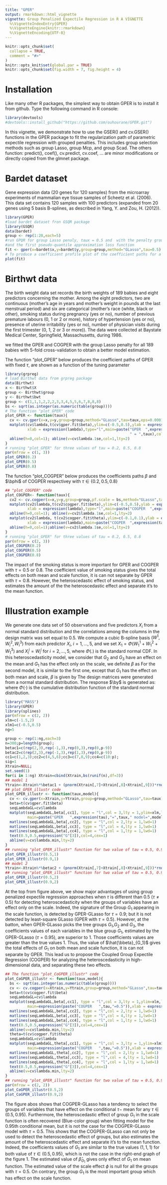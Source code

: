 ```yaml
---
title: "GPER"
output: rmarkdown::html_vignette
vignette: Group Penalized Expectile Regression in R A VIGNETTE
  %\VignetteIndexEntry{GPER}
  %\VignetteEngine{knitr::rmarkdown}
  %\VignetteEncoding{UTF-8}
---
```

```r
knitr::opts_chunk$set(
  collapse = TRUE,
  comment = "#>"
)
knitr::opts_knit$set(global.par = TRUE)
knitr::opts_chunk$set(fig.width = 7, fig.height = 4)
```


# Installation

Like many other R packages, the simplest way to obtain GPER is to install it  from github. Type the following command in R console:

```r
library(devtools)
#devtools::install_github("https://github.com/ouhourane/GPER.git")
```

In this vignette, we demonstrate how to use the GSER() and cv.GSER() functions in the GPER
package to fit the regularization path of parametric expectile regression with grouped penalties. 
This includes group selection methods such as group Lasso, group Mcp, and group Scad. 
The others function: predict(), coef(), cv.predict, cv.coef, ... are minor modifications or directly copied from the glmnet package.

# Bardet dataset

Gene expression data (20 genes for 120 samples) from the microarray experiments 
of mammalian eye tissue samples of Scheetz et al. (2006).
This data set contains 120 samples with 100 predictors 
(expanded from 20 genes using 5 basis B-splines, as described in Yang, Y. and Zou, H. (2012)).

```r
library(GPER)
#load bardet dataset fron GSQR package
library(GSQR)
data(bardet)
group <- rep(1:20,each=5)
#run GPQR for group Lasso penaly, taux = 0.5 and  with the penalty group Lasso 
#and the first pseudo-quantile approximation loss function 
fit <- gper(x=bardet$x,y=bardet$y,group=group,method="GLasso",tau=0.5)
# To produce a coefficient profile plot of the coefficient paths for a fitted GPQR object.
plot(fit)
```

# Birthwt data

The birth weight data set records the birth weights of 189 babies and eight predictors
concerning the mother. Among the eight predictors, two are continuous 
(mother’s age in years and mother’s weight in pounds at the last menstrual period) 
and six are categorical (mother’s race (white, black or other), smoking status during 
pregnancy (yes or no), number of previous premature labours (0, 1 or 2 or more), 
history of hypertension (yes or no), presence of uterine
irritability (yes or no), number of physician visits during the first trimester 
(0, 1, 2 or 3 or more)). The data were collected at Baystate Medical Center, 
Springfield, Massachusetts, during 1986.

we fitted the GPER and COGPER with the group Lasso penalty for all 189 babies 
with 5-fold cross-validation to obtain a better model estimation.

The function "plot_GPER" below produces the coefficient paths of GPER with fixed $\tau$, are shown as a function of the tuning parameter 

```r
library(grpreg)
# load Birthwt data from grpreg package
data(Birthwt)
x <- Birthwt$X
group <- Birthwt$group
y <- Birthwt$bwt
group <- c(1,1,1,2,2,2,3,3,4,5,5,6,7,8,8,8)
bs <- sqrt(as.integer(as.numeric(table(group))))
# The function "plot_GPER" code
plot_GPER <- function(taux){
  cv <- cv.gper(x=x,y=y,group=group,method="GLasso",tau=taux,eps=0.0001)
  matplot(cv$lambda,t(cv$gper.fit$beta),ylim=c(-0.5,0.5),ylab = expression(beta),
          xlab = expression(lambda),type="l",main=paste("GPER  ",expression(tau) ,
                                                        " = ",taux),col=c(1,1,1,1,1,1,3,3,4,1,1,1,2,1,1,1))
  abline(h=0,col=1); abline(v=cv$lambda.1se,col=1,lty=2)
}
# running "plot_GPER" for three values of tau = 0.2, 0.5, 0.8
par(mfrow = c(1, 3))
plot_GPER(0.2)
plot_GPER(0.5)
plot_GPER(0.8)
```

The function "plot_COGPER" below produces the coefficients paths $\beta$ and $\bphi$ of COGPER respectivey with $\tau \in \{0.2, 0.5, 0.8\}$

```r
## "plot_COGPER" code
plot_COGPER<- function(taux){
  cv2 <- cv.cogper(x=x,y=y,group=group,pf.scale = bs,method="GLasso",tau=taux,w=0.3)
  matplot(cv2$lambda,t(cv2$cogper.fit$beta),ylim=c(-0.5,0.5),ylab = expression(beta),
          xlab = expression(lambda),type="l",main=paste("COGPER  ",expression(taux)," = ",taux),col=c(1,1,1,1,1,1,3,3,4,1,1,1,2,1,1,1))
  abline(h=0,col=1); abline(v=cv2$lambda.1se,col=1,lty=2)
  matplot(cv2$lambda, t(cv2$cogper.fit$theta),ylim=c(-0.1,0.1),ylab = expression(phi),
          xlab = expression(lambda),main=paste("COGPER  ",expression(taux)," = ",taux),type="l",col=c(1,1,1,1,1,1,3,3,4,1,1,1,2,1,1,1))
  abline(h=0,col=1);abline(v=cv2$lambda.1se,col=1,lty=2)
}
# running "plot_GPER" for three values of tau = 0.2, 0.5, 0.8
par(mfrow = c(2, 3))
plot_COGPER(0.2)
plot_COGPER(0.5)
plot_COGPER(0.8)
```

The impact of the smoking status is more important for GPER and COGPER with 
$\tau=0.5$ or $0.8$. The coefficient value of smoking status gives the total  
effects  on both mean and scale function, it is can not separate by GPER with 
$\tau = 0.8$. However, the heteroscedastic effect of smoking status, and  estimates 
the amount of the  the heteroscedastic effect and separate it's to the mean function.

# Illustration example

We generate one data set of 50 observations and five predictors $X_i$ from a normal standard distribution and the correlations among the columns in the design matrix was set equal to 0.5. We compute a cubic B-spline basis $(W^1,W^2_i,W^3_i)$ from each predictor $X_i,~i=1,\ldots,5$, and we set $X_1 = \Phi(W^1_1+W^2_1+W^3_1)$ and $X^j_i = W^j_i$ for $i=2,\ldots,5$, where $\Phi(.)$ is the standard normal CDF. In this heteroscedasticity model, we consider that $G_2$ and $G_3$ have an effect on the mean and $G_1$ has the effect only on the scale, we definite $\beta$ as
\begin{equation}
\beta =
(~\underbrace{0,0,0}_{{\color{blue}{G_{1}}}},~\underbrace{2,2,2}_{{\color{green}{G_{2}}}},~\underbrace{-1,-1,-1}_{{\color{red}{G_{3}}}},~\underbrace{0,0,0}_{{\color{black}{G_{4}}}},~\underbrace{0,0,0}_{{\color{black}{G_{5}}}}).
\label{model1}
\end{equation}
For the second model, it is similar to the first one,  except that $G_1$ has the effect on both mean and scale, $\beta$  is given by 
\begin{equation}
\beta =
(~\underbrace{1,1,1}_{{\color{blue}{G_{1}}}},~\underbrace{2,2,2}_{{\color{green}{G_{2}}}},~\underbrace{-1,-1,-1}_{{\color{red}{G_{3}}}},~\underbrace{0,0,0}_{{\color{black}{G_{4}}}},~\underbrace{0,0,0}_{{\color{black}{G_{5}}}}).
\label{model2}
\end{equation}
The design matrices were generated from a normal standard distribution. The response $\by$ is generated as:
\begin{equation*}
y=x^\top\beta+\Phi(G_{3}) \epsilon ,~~~\epsilon \sim N(0,1),
\end{equation*}
where $\Phi(\cdot)$ is the cumulative distribution function of the standard normal distribution.

```r
library("MASS")
library(GPER)
library(splines)
par(mfrow = c(2, 2))
xlm=c(-1.5,2)
xlm1=c(-0.5,0.5)
ng=5

group <- rep(1:ng,each=3)
n=300;p=length(group);
betac1=c(rep(2,3),rep(-1,3),rep(0,3),rep(0,p-9))
betac2=c(rep(2,3),rep(-1,3),rep(1,3),rep(0,p-9))
cc1=c(1,2,3);cc2=c(4,5,6);cc3=c(7,8,9);cc4=c(10:p);
sig=1
Xtrain=NULL;
set.seed(1)
for(i in 1:ng) Xtrain=cbind(Xtrain,bs(runif(n),df=3))
## model 1
Ytrain<-Xtrain%*%betac1 + (pnorm(Xtrain[,7]+Xtrain[,8]+Xtrain[,9]))*rnorm(n,0,sig)
## plot_GPER_illustr code
plot_GPER_illustr <- function(taux,model){
  cv <- cv.gper(x=Xtrain,y=Ytrain,group=group,method="GLasso",tau=taux)
  beta=t(cv$gper.fit$beta)
  seqLambdaGL=cv$lambda
  matplot(seqLambdaGL,beta[,cc1], type = "l",col = 3,lty = 1,ylim=xlm,lwd=1,ylab="Coefficients",
          main=paste("GPER   ",expression(tau),"=",taux," model=",model),xlab = expression(lambda))
  matlines(seqLambdaGL,beta[,cc2], type = "l",col = 2,lty = 1,lwd=1)
  matlines(seqLambdaGL,beta[,cc3], type = "l",col = 4,lty = 1,lwd=1)
  matlines(seqLambdaGL,beta[,cc4], type = "l",col = 1,lty = 1,lwd=1)
  text(0.5,0.5,expression("G"[3]),col=4,cex=1)
  abline(v=cv$lambda.min,lty=2)
}
## running "plot_GPER_illustr" function for two value of tau = 0.5, 0.9 and model 1. 
plot_GPER_illustr(0.5,1)
plot_GPER_illustr(0.9,1)
## model 2
Ytrain<-Xtrain%*%betac2 + (pnorm(Xtrain[,7]+Xtrain[,8]+Xtrain[,9]))*rnorm(n,0,sig)
## running "plot_GPER_illustr" function for two value of tau = 0.5, 0.9 and model 2. 
plot_GPER_illustr(0.5,2)
plot_GPER_illustr(0.9,2)
```

At the top from figure above, we show major advantages of using 
group penalized expectile regression approaches when $\tau$ is different than $0.5$ 
($\tau\neq 0.5$) for detecting heteroscedasticity when the groups of variables have 
an effect only on the scale. Indeed, the signature of the Group $G_1$ appearing in 
the scale function, is detected by GPER-GLasso for $\tau =  0.9$; but it is not 
detected by least-square GLasso (GPER with $\tau=0.5$). However, at the batton, 
when GPER-GLasso picks the tree groups $G_1$,$G_2$ 
and $G_{3}$, the coefficients values of each variables in the blue group $G_1$, 
estimated by the GPER-GLasso ($\tau = 0.95$), are superior to  $1$. 
Those coefficients values are greater than the true values $1$. Thus, the  value of 
$\hat{\bbeta}_{G_1}$ gives the total  effects of $G_1$ on both mean and scale function,
it is can not separate by GPER. This lead us to propose the Coupled Group Expectile 
Regression (COGPER) for analyzing the heteroscedasticity in high-dimensional data, 
and separating these two effects.

```r
## The function "plot_CoGPER_illustr" code
plot_CoGPER_illustr <- function(taux,model){
  bs <- sqrt(as.integer(as.numeric(table(group))))
  cv <- cv.cogper(x=Xtrain,y=Ytrain,group=group,method="GLasso",tau=taux,pf.scale = 0.5*bs)
  beta=t(cv$cogper.fit$beta)
  seqLambdaGL=cv$lambda
  matplot(seqLambdaGL,beta[,cc1], type = "l",col = 3,lty = 1,ylim=xlm,lwd=1,ylab="Coefficients",
          main=expression(paste("COGPER   ",tau,"=0.5")),xlab = expression(lambda))
  matlines(seqLambdaGL,beta[,cc2], type = "l",col = 2,lty = 1,lwd=1)
  matlines(seqLambdaGL,beta[,cc3], type = "l",col = 4,lty = 1,lwd=1)
  matlines(seqLambdaGL,beta[,cc4], type = "l",col = 1,lty = 1,lwd=1)
  text(0.5,0.5,expression("G"[3]),col=4,cex=1)
  abline(v=cv$lambda.min,lty=2)
  theta=t(cv$cogper.fit$theta)
  seqLambdaGL=cv$lambda
  matplot(seqLambdaGL,theta[,cc1], type = "l",col = 3,lty = 1,ylim=xlm1,lwd=1,ylab="Coefficients",
          main=expression(paste("COGPER   ",tau,"=0.5")),xlab = expression(lambda))
  matlines(seqLambdaGL,theta[,cc2], type = "l",col = 2,lty = 1,lwd=1)
  matlines(seqLambdaGL,theta[,cc3], type = "l",col = 4,lty = 1,lwd=1)
  matlines(seqLambdaGL,theta[,cc4], type = "l",col = 1,lty = 1,lwd=1)
  text(0.5,0.5,expression("G"[3]),col=4,cex=1)
  abline(v=cv$lambda.min,lty=2)
}
## running "plot_GPER_illustr" function for two value of tau = 0.5, 0.9 and model 2. 
par(mfrow = c(2, 2))
plot_CoGPER_illustr(0.5,2)
plot_CoGPER_illustr(0.9,2)
```

The figure abos shows that COGPER-GLasso has a tendency to select the groups of 
variables that have effect on the conditional $\tau-$ mean for any 
$\tau \in (0.5,0.95)$. Furthermore, the heteroscedastic effect of group $G_1$ 
in the scale function is often recovered (Blue-color group) when fitting  model 
for the $0.95$th conditional mean, but it is not the case for the COGPER-GLasso 
model with $\tau=0.5$. This shows that the COGPER-GLasso can not only be used to 
detect  the heteroscedastic effect of groups, but also estimates the amount of 
the heteroscedastic effect and separate it's to the mean function. Indeed, the 
coefficients values of $G_1$  are similar to the true values $(1,1,1)$ 
for both value of $\tau \in (0.5,0.95)$, which is not the case in the right-end graph 
of the figure 1. The estimated value of $\hat{\beta}_{G_1}$ gives only effect of 
$G_1$ on mean function. The estimated value of the scale effect $\phi$ is null for 
all the groups with $\tau=0.5$. On contrary, the group $G_1$ is the most important 
group which has effect on the scale function.

